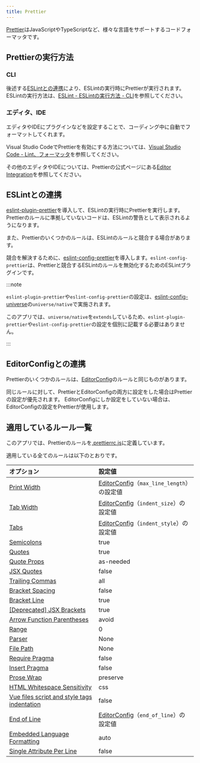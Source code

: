 ```yaml
---
title: Prettier
---
```


[Prettier](https://prettier.io/)はJavaScriptやTypeScriptなど、様々な言語をサポートするコードフォーマッタです。

## Prettierの実行方法

### CLI

後述する[ESLintとの連携](#eslintとの連携)により、ESLintの実行時にPrettierが実行されます。
ESLintの実行方法は、[ESLint - ESLintの実行方法 - CLI](./eslint.mdx#cli)を参照してください。

### エディタ、IDE

エディタやIDEにプラグインなどを設定することで、コーディング中に自動でフォーマットしてくれます。

Visual Studio CodeでPrettierを有効にする方法については、[Visual Studio Code - Lint、フォーマッタ](../../tools/vscode.md#lintフォーマッタ)を参照してください。

その他のエディタやIDEについては、Prettierの公式ページにある[Editor Integration](https://prettier.io/docs/en/editors.html)を参照してください。

## ESLintとの連携

[eslint-plugin-prettier](https://github.com/prettier/eslint-plugin-prettier)を導入して、ESLintの実行時にPrettierを実行します。
Prettierのルールに準拠していないコードは、ESLintの警告として表示されるようになります。

また、Prettierのいくつかのルールは、ESLintのルールと競合する場合があります。

競合を解決するために、[eslint-config-prettier](https://github.com/prettier/eslint-config-prettier)を導入します。`eslint-config-prettier`は、Prettierと競合するESLintのルールを無効化するためのESLintプラグインです。

:::note

<!-- textlint-disable ja-technical-writing/sentence-length -->
`eslint-plugin-prettier`や`eslint-config-prettier`の設定は、[eslint-config-universe](https://github.com/expo/expo/tree/master/packages/eslint-config-universe)の`universe/native`で実施されます。

このアプリでは、`universe/native`を`extends`しているため、`eslint-plugin-prettier`や`eslint-config-prettier`の設定を個別に記載する必要はありません。
<!-- textlint-enable ja-technical-writing/sentence-length -->
:::

## EditorConfigとの連携

Prettierのいくつかのルールは、[EditorConfig](./editorconfig.mdx)のルールと同じものがあります。

同じルールに対して、PrettierとEditorConfigの両方に設定をした場合はPrettierの設定が優先されます。
EditorConfigにしか設定をしていない場合は、EditorConfigの設定をPrettierが使用します。

## 適用しているルール一覧

このアプリでは、Prettierのルールを[.prettierrc.js](https://github.com/{@inject:organization}/mobile-app-crib-notes/tree/master/example-app/SantokuApp/.prettierrc.js)に定義しています。

適用している全てのルールは以下のとおりです。

| オプション                                                                                                                               | 設定値                                                                   |
|:------------------------------------------------------------------------------------------------------------------------------------|:----------------------------------------------------------------------|
| [Print Width](https://prettier.io/docs/en/options.html#print-width)                                                                 | [EditorConfig](./editorconfig.mdx#適用しているルール一覧)（`max_line_length`）の設定値 |
| [Tab Width](https://prettier.io/docs/en/options.html#tab-width)                                                                     | [EditorConfig](./editorconfig.mdx#適用しているルール一覧)（`indent_size`）の設定値     |
| [Tabs](https://prettier.io/docs/en/options.html#tabs)                                                                               | [EditorConfig](./editorconfig.mdx#適用しているルール一覧)（`indent_style`）の設定値    |
| [Semicolons](https://prettier.io/docs/en/options.html#semicolons)                                                                   | true                                                                  |
| [Quotes](https://prettier.io/docs/en/options.html#quotes)                                                                           | true                                                                  |
| [Quote Props](https://prettier.io/docs/en/options.html#quote-props)                                                                 | as-needed                                                             |
| [JSX Quotes](https://prettier.io/docs/en/options.html#jsx-quotes)                                                                   | false                                                                 |
| [Trailing Commas](https://prettier.io/docs/en/options.html#trailing-commas)                                                         | all                                                                   |
| [Bracket Spacing](https://prettier.io/docs/en/options.html#bracket-spacing)                                                         | false                                                                 |
| [Bracket Line](https://prettier.io/docs/en/options.html#bracket-line)                                                               | true                                                                  |
| [\[Deprecated\] JSX Brackets](https://prettier.io/docs/en/options.html#deprecated-jsx-brackets)                                     | true                                                                  |
| [Arrow Function Parentheses](https://prettier.io/docs/en/options.html#arrow-function-parentheses)                                   | avoid                                                                 |
| [Range](https://prettier.io/docs/en/options.html#range)                                                                             | 0                                                                     |
| [Parser](https://prettier.io/docs/en/options.html#parser)                                                                           | None                                                                  |
| [File Path](https://prettier.io/docs/en/options.html#file-path)                                                                     | None                                                                  |
| [Require Pragma](https://prettier.io/docs/en/options.html#require-pragma)                                                           | false                                                                 |
| [Insert Pragma](https://prettier.io/docs/en/options.html#insert-pragma)                                                             | false                                                                 |
| [Prose Wrap](https://prettier.io/docs/en/options.html#prose-wrap)                                                                   | preserve                                                              |
| [HTML Whitespace Sensitivity](https://prettier.io/docs/en/options.html#html-whitespace-sensitivity)                                 | css                                                                   |
| [Vue files script and style tags indentation](https://prettier.io/docs/en/options.html#vue-files-script-and-style-tags-indentation) | false                                                                 |
| [End of Line](https://prettier.io/docs/en/options.html#end-of-line)                                                                 | [EditorConfig](./editorconfig.mdx#適用しているルール一覧)（`end_of_line`）の設定値     |
| [Embedded Language Formatting](https://prettier.io/docs/en/options.html#embedded-language-formatting)                               | auto                                                                  |
| [Single Attribute Per Line](https://prettier.io/docs/en/options.html#single-attribute-per-line)                                     | false                                                                 |
